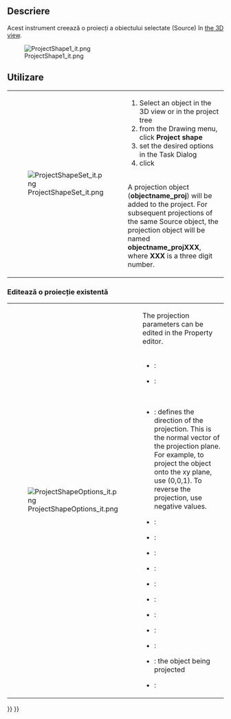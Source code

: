 <languages/>

<div class="mw-translate-fuzzy">
{{GuiCommand
|Name=Drawing ProjectShape
|Empty=1
|Workbenches=[[Drawing Workbench|Drawing]]
|MenuLocation=Drawing → Project shape
}}
</div>

==Descriere==
Acest instrument creează o proiecți a obiectului selectate (Source) în <u>the 3D view</u>.

[[File:ProjectShape1_it.png]]


==Utilizare==

{|
| [[File:ProjectShapeSet_it.png]]
|
# Select an object in the 3D view or in the project tree
# from the Drawing menu, click '''Project shape'''
# set the desired options in the Task Dialog
# click {{KEY|OK}}
<br />
A projection object ('''objectname_proj''') will be added to the project. For subsequent projections of the same Source object, the projection object will be named '''objectname_projXXX''', where '''XXX''' is a three digit number.
|}

=== Editează o proiecție existentă ===

{|
| [[File:ProjectShapeOptions_it.png|right]]
|
The projection parameters can be edited in the Property editor.
<br /><br />
{{KEY|Base}}
* {{PropertyData|Label}} :
* {{PropertyData|Placement}} :
<br />
{{KEY|Projection}}
* {{PropertyData|Direction}} : defines the direction of the projection. This is the normal vector of the projection plane. For example, to project the object onto the xy plane, use (0,0,1). To reverse the projection, use negative values.
* {{PropertyData|HCompound}} :
* {{PropertyData|Iso Line HCompound}} :
* {{PropertyData|Iso Line VCompound}} :
* {{PropertyData|Out Line HCompound}} :
* {{PropertyData|Out Line VCompound}} :
* {{PropertyData|Rg1 Line HCompound}} :
* {{PropertyData|Rg1 Line VCompound}} :
* {{PropertyData|Rg NLine HCompound}} :
* {{PropertyData|Rg NLine VCompound}} :
* {{PropertyData|Source}} : the object being projected
* {{PropertyData|VCompound}} :
|}


{{Drawing Tools navi{{#translation:}}}}
{{Userdocnavi{{#translation:}}}}